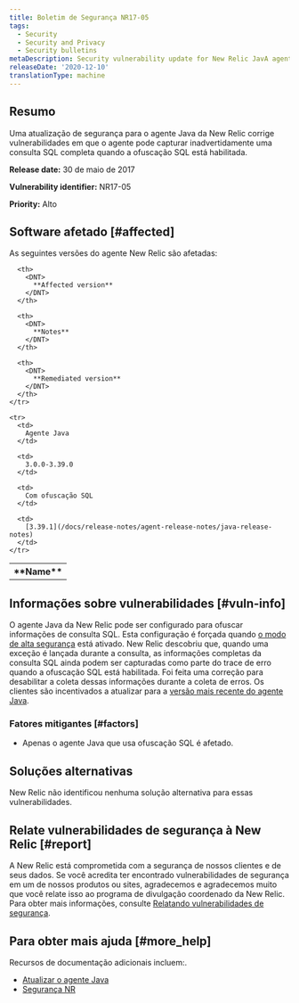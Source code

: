 ```yaml
---
title: Boletim de Segurança NR17-05
tags:
  - Security
  - Security and Privacy
  - Security bulletins
metaDescription: Security vulnerability update for New Relic JavA agent.
releaseDate: '2020-12-10'
translationType: machine
---
```


## Resumo

Uma atualização de segurança para o agente Java da New Relic corrige vulnerabilidades em que o agente pode capturar inadvertidamente uma consulta SQL completa quando a ofuscação SQL está habilitada.

<DNT>**Release date:**</DNT> 30 de maio de 2017

<DNT>**Vulnerability identifier:**</DNT> NR17-05

<DNT>**Priority:**</DNT> Alto

## Software afetado [#affected]

As seguintes versões do agente New Relic são afetadas:

<table>
  <tbody>
    <tr>
      <th>
        <DNT>
          **Name**
        </DNT>
      </th>

      <th>
        <DNT>
          **Affected version**
        </DNT>
      </th>

      <th>
        <DNT>
          **Notes**
        </DNT>
      </th>

      <th>
        <DNT>
          **Remediated version**
        </DNT>
      </th>
    </tr>

    <tr>
      <td>
        Agente Java
      </td>

      <td>
        3.0.0-3.39.0
      </td>

      <td>
        Com ofuscação SQL
      </td>

      <td>
        [3.39.1](/docs/release-notes/agent-release-notes/java-release-notes)
      </td>
    </tr>
  </tbody>
</table>

## Informações sobre vulnerabilidades [#vuln-info]

O agente Java da New Relic pode ser configurado para ofuscar informações de consulta SQL. Esta configuração é forçada quando [o modo de alta segurança](/docs/agents/manage-apm-agents/configuration/high-security-mode) está ativado. New Relic descobriu que, quando uma exceção é lançada durante a consulta, as informações completas da consulta SQL ainda podem ser capturadas como parte do trace de erro quando a ofuscação SQL está habilitada. Foi feita uma correção para desabilitar a coleta dessas informações durante a coleta de erros. Os clientes são incentivados a atualizar para a [versão mais recente do agente Java](/docs/release-notes/agent-release-notes/java-release-notes).

### Fatores mitigantes [#factors]

* Apenas o agente Java que usa ofuscação SQL é afetado.

## Soluções alternativas

New Relic não identificou nenhuma solução alternativa para essas vulnerabilidades.

## Relate vulnerabilidades de segurança à New Relic [#report]

A New Relic está comprometida com a segurança de nossos clientes e de seus dados. Se você acredita ter encontrado vulnerabilidades de segurança em um de nossos produtos ou sites, agradecemos e agradecemos muito que você relate isso ao programa de divulgação coordenado da New Relic. Para obter mais informações, consulte [Relatando vulnerabilidades de segurança](/docs/security/new-relic-security/data-privacy/reporting-security-vulnerabilities).

## Para obter mais ajuda [#more_help]

Recursos de documentação adicionais incluem:.

* [Atualizar o agente Java](/docs/agents/java-agent/installation/upgrade-java-agent)
* [Segurança NR](https://newrelic.com/security)